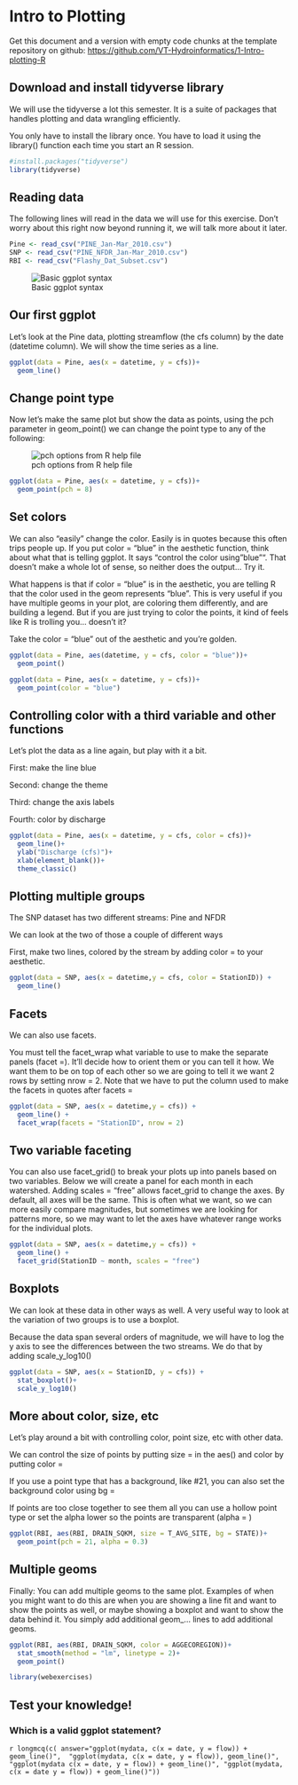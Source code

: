 # Intro to Plotting {#Plotting}

Get this document and a version with empty code chunks at the template repository on github: <https://github.com/VT-Hydroinformatics/1-Intro-plotting-R>

## Download and install tidyverse library

We will use the tidyverse a lot this semester. It is a suite of packages that handles plotting and data wrangling efficiently.

You only have to install the library once. You have to load it using the library() function each time you start an R session.

```r
#install.packages("tidyverse")
library(tidyverse)
```

## Reading data

The following lines will read in the data we will use for this exercise. Don't worry about this right now beyond running it, we will talk more about it later.

```r
Pine <- read_csv("PINE_Jan-Mar_2010.csv") 
SNP <- read_csv("PINE_NFDR_Jan-Mar_2010.csv")
RBI <- read_csv("Flashy_Dat_Subset.csv")
```

![Basic ggplot syntax](images/GGplot%20syntax.png "GGplot syntax")

## Our first ggplot

Let's look at the Pine data, plotting streamflow (the cfs column) by the date (datetime column). We will show the time series as a line.

```r
ggplot(data = Pine, aes(x = datetime, y = cfs))+
  geom_line()
```

## Change point type

Now let's make the same plot but show the data as points, using the pch parameter in geom_point() we can change the point type to any of the following:

![pch options from R help file](images/pch.png "pch values and points from R help file")

```r
ggplot(data = Pine, aes(x = datetime, y = cfs))+
  geom_point(pch = 8)
```

## Set colors

We can also "easily" change the color. Easily is in quotes because this often trips people up. If you put color = "blue" in the aesthetic function, think about what that is telling ggplot. It says "control the color using "blue"". That doesn't make a whole lot of sense, so neither does the output... Try it.

What happens is that if color = "blue" is in the aesthetic, you are telling R that the color used in the geom represents "blue". This is very useful if you have multiple geoms in your plot, are coloring them differently, and are building a legend. But if you are just trying to color the points, it kind of feels like R is trolling you... doesn't it?

Take the color = "blue" out of the aesthetic and you're golden.

```r

ggplot(data = Pine, aes(datetime, y = cfs, color = "blue"))+
  geom_point()

ggplot(data = Pine, aes(x = datetime, y = cfs))+
  geom_point(color = "blue")
```

## Controlling color with a third variable and other functions

Let's plot the data as a line again, but play with it a bit.

First: make the line blue

Second: change the theme

Third: change the axis labels

Fourth: color by discharge

```r

ggplot(data = Pine, aes(x = datetime, y = cfs, color = cfs))+
  geom_line()+
  ylab("Discharge (cfs)")+
  xlab(element_blank())+
  theme_classic()

```

## Plotting multiple groups

The SNP dataset has two different streams: Pine and NFDR

We can look at the two of those a couple of different ways

First, make two lines, colored by the stream by adding color = to your aesthetic.

```r
ggplot(data = SNP, aes(x = datetime,y = cfs, color = StationID)) +
  geom_line()
```

## Facets

We can also use facets.

You must tell the facet_wrap what variable to use to make the separate panels (facet =). It'll decide how to orient them or you can tell it how. We want them to be on top of each other so we are going to tell it we want 2 rows by setting nrow = 2. Note that we have to put the column used to make the facets in quotes after facets =

```r
ggplot(data = SNP, aes(x = datetime,y = cfs)) +
  geom_line() +
  facet_wrap(facets = "StationID", nrow = 2)
```

## Two variable faceting

You can also use facet_grid() to break your plots up into panels based on two variables. Below we will create a panel for each month in each watershed. Adding scales = "free" allows facet_grid to change the axes. By default, all axes will be the same. This is often what we want, so we can more easily compare magnitudes, but sometimes we are looking for patterns more, so we may want to let the axes have whatever range works for the individual plots.

```r
ggplot(data = SNP, aes(x = datetime,y = cfs)) +
  geom_line() +
  facet_grid(StationID ~ month, scales = "free")
```

## Boxplots

We can look at these data in other ways as well. A very useful way to look at the variation of two groups is to use a boxplot.

Because the data span several orders of magnitude, we will have to log the y axis to see the differences between the two streams. We do that by adding scale_y_log10()

```r
ggplot(data = SNP, aes(x = StationID, y = cfs)) + 
  stat_boxplot()+
  scale_y_log10()
```

## More about color, size, etc

Let's play around a bit with controlling color, point size, etc with other data.

We can control the size of points by putting size = in the aes() and color by putting color =

If you use a point type that has a background, like #21, you can also set the background color using bg =

If points are too close together to see them all you can use a hollow point type or set the alpha lower so the points are transparent (alpha = )

```r

ggplot(RBI, aes(RBI, DRAIN_SQKM, size = T_AVG_SITE, bg = STATE))+
  geom_point(pch = 21, alpha = 0.3)

```

## Multiple geoms

Finally: You can add multiple geoms to the same plot. Examples of when you might want to do this are when you are showing a line fit and want to show the points as well, or maybe showing a boxplot and want to show the data behind it. You simply add additional geom\_... lines to add additional geoms.

```r

ggplot(RBI, aes(RBI, DRAIN_SQKM, color = AGGECOREGION))+
  stat_smooth(method = "lm", linetype = 2)+
  geom_point()

```

```r
library(webexercises)
```

## Test your knowledge!

### Which is a valid ggplot statement?
`r longmcq(c(
answer="ggplot(mydata, c(x = date, y = flow)) + geom_line()", 
"ggplot(mydata, c(x = date, y = flow)), geom_line()", 
"ggplot(mydata c(x = date, y = flow)) + geom_line()",
"ggplot(mydata, c(x = date y = flow)) + geom_line()"))`


